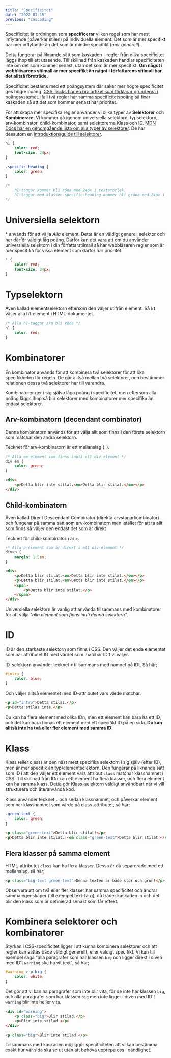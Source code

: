 ```yaml
---
title: "Specificitet"
date: "2022-01-15"
previous: "cascading"
---
```


Specificitet är ordningen som **specificerar** vilken regel som har mest inflytande (påverkar stilen) på individuella element. Det som är mer specifikt har mer inflytande än det som är mindre specifikt (_mer generell_).

Detta fungerar på liknande sätt som kaskaden - regler från olika specificitet läggs ihop till ett utseende. Till skillnad från kaskaden handlar specificiteten inte om det som kommer senast, utan det som är mer specifikt. **Om något i webbläsarens stilmall är mer specifikt än något i författarens stilmall har det alltså företräde.**

Specificitet bestäms med ett poängsystem där saker mer högre specificitet ges högre poäng. [CSS Tricks har en bra artikel som förklarar grunderna i poängsystemet](https://css-tricks.com/specifics-on-css-specificity/). Ifall två regler har samma specificitetspoäng så fixar kaskaden så att det som kommer senast har prioritet.

För att skapa mer specifika regler använder vi olika typer av **Selektorer** och **Kombinerare**. Vi kommer gå igenom universiella selektorn, typselektorn, arv-kombinator, child-kombinator, samt selektorerna Klass och ID. [MDN Docs har en genomgående lista om alla typer av selektorer](https://developer.mozilla.org/en-US/docs/Web/CSS/CSS_Selectors). De har dessutom en [introduktionsguide till selektorer](https://developer.mozilla.org/en-US/docs/Learn/CSS/Building_blocks/Selectors).

```css
h1 {
    color: red;
    font-size: 24px;
}

.specific-heading {
    color: green;
}

/*
    h1-taggar kommer bli röda med 24px i textstorlek.
    h1-taggar med klassen specific-heading kommer bli gröna med 24px i textstorlek.
*/
```

# Universiella selektorn

\* används för att välja *Alla* element. Detta är en väldigt generell selektor och har därför väldigt låg poäng. Därför kan det vara att om du använder universiella selektorn i din författarstilmall så har webbläsaren regler som är mer specifika för vissa element som därför har prioritet.

```css
* {
    color: red;
    font-size: 24px;
}
```

# Typselektorn

Även kallad elementselektorn eftersom den väljer utifrån element. Så `h1` väljer alla h1-element i HTML-dokumentet.

```css
/* Alla h1-taggar ska bli röda */
h1 {
    color: red;
}
```

# Kombinatorer

En kombinator används för att kombinera två selektorer för att öka specifikheten för regeln. De går alltså mellan två selektorer, och bestämmer relationen dessa två selektorer har till varandra.

<Notice>

Kombinatorer ger i sig själva låga poäng i specificitet, men eftersom alla poäng läggs ihop så blir selektorer med kombinatorer mer specifika än endast selektorer.

</Notice>

## Arv-kombinatorn (decendant combinator)

Denna kombinatorn används för att välja allt som finns i den första selektorn som matchar den andra selektorn.

Tecknet för arv-kombinatorn är ett mellanslag (` `).

```css
/* Alla em-element som finns inuti ett div-element */
div em {
    color: green;
}
```

```html
<div>
    <p>Detta blir inte stilat.<em>Detta blir stilat.</em></p>
</div>
```


## Child-kombinatorn

Även kallad Direct Descendant Combinator (direkta arvstagarkombinator) och fungerar på samma sätt som arv-kombinatorn men istället för att ta allt som finns så väljer den endast det som är direkt 

Tecknet för child-kombinatorn är `>`.

```css
/* Alla p-element som är direkt i ett div-element */
div>p {
    margin: 1.5em;
}
```

```html
<div>
    <p>Detta blir stilat.<em>Detta blir inte stilat.</em></p>
    <p>Detta blir stilat.<em>Detta blir inte stilat.</em></p>
    <span>
        <p>Detta blir inte stilat.</p>
    </span>
</div>
```

<Notice>

Universiella selektorn är vanlig att använda tillsammans med kombinatorer för att välja *"alla element som finns inuti denna selektorn"*.

</Notice>

# ID

ID är den starkaste selektorn som finns i CSS. Den väljer det enda elementet som har attributet ID med värdet som matchar ID't vi väljer.

ID-selektorn använder tecknet `#` tillsammans med namnet på IDt. Så här;

```css
#intro {
    color: blue;
}
```

Och väljer alltså elementet med ID-attributet vars värde matchar.

```html
<p id="intro">Detta stilas.</p>
<p>Detta stilas inte.</p>
```

<Warning>

Du kan ha flera element med olika IDn, men ett element kan bara ha ett ID, och det kan bara finnas ett element med ett specifikt ID på en sida. **Du kan alltså inte ha två eller fler element med samma ID**.

</Warning>

# Klass

Klass (eller class) är den näst mest specifika selektorn i sig själv (efter ID), men är mer specifik än typ/elementselektorn. Den fungerar på liknande sätt som ID i att den väljer ett element vars attribut `class` matchar klassnamnet i CSS. Till skillnad från IDn kan ett element ha flera klasser, och flera element kan ha samma klass. Detta gör Klass-selektorn väldigt användbart när vi vill strukturera och återanvända kod.

Klass använder tecknet `.` och sedan klassnamnet, och påverkar element som har klassnamnet som värde på class-attributet, så här;

```css
.green-text {
    color: green;
}
```

```html
<p class="green-text">Detta blir stilat!</p>
<p>Detta blir inte stilat. <em class="green-text">Detta blir stilat!</em></p>
```

## Flera klasser på samma element

HTML-attributet `class` kan ha flera klasser. Dessa är då separerade med ett mellanslag, så här;

```html
<p class="big-text green-text">Denna texten är både stor och grön!</p>
```

<Notice>

Observera att om två eller fler klasser har samma specificitet och ändrar samma egenskaper (till exempel text-färg), då träder kaskaden in och det blir den klass som är definierad senast som får effekt.

</Notice>

# Kombinera selektorer och kombinatorer

Styrkan i CSS-specificitet ligger i att kunna kombinera selektorer och att regler kan sättas både väldigt generellt, eller väldigt specifikt. Vi kan till exempel säga "alla paragrafer som har klassen `big` och ligger direkt i diven med ID't `warning` ska ha vit text", så här;

```css
#warning > p.big {
    color: white;
}
```

Det gör att vi kan ha paragrafer som inte blir vita, för de inte har klassen `big`, och alla paragrafer som har klassen `big` men inte ligger i diven med ID't `warning` blir inte heller vita.

```html
<div id="warning">
    <p class="big">Blir stilad.</p>
    <p>Blir inte stilad.</p>
</div>

<p class="big">Blir inte stilad.</p>
```

Tillsammans med kaskaden möjliggör specificiteten att vi kan bestämma exakt hur vår sida ska se ut utan att behöva upprepa oss i oändlighet.